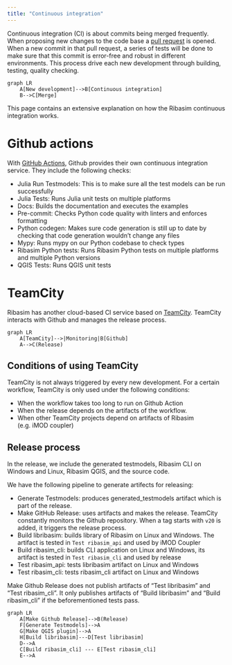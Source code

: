 ```yaml
---
title: "Continuous integration"
---
```


Continuous integration (CI) is about commits being merged frequently.
When proposing new changes to the code base a [pull request](https://docs.github.com/en/pull-requests/collaborating-with-pull-requests/proposing-changes-to-your-work-with-pull-requests/about-pull-requests) is opened.
When a new commit in that pull request, a series of tests will be done to make sure that this commit is error-free and robust in different environments.
This process drive each new development through building, testing, quality checking.

```mermaid
graph LR
    A[New development]-->B[Continuous integration]
    B-->C[Merge]
```


This page contains an extensive explanation on how the Ribasim continuous integration works.

# Github actions

With [GitHub Actions](https://docs.github.com/en/actions), Github provides their own continuous integration service.
They include the following checks:

* Julia Run Testmodels: This is to make sure all the test models can be run successfully
* Julia Tests: Runs Julia unit tests on multiple platforms
* Docs: Builds the documentation and executes the examples
* Pre-commit: Checks Python code quality with linters and enforces formatting
* Python codegen: Makes sure code generation is still up to date by checking that code generation wouldn't change any files
* Mypy: Runs mypy on our Python codebase to check types
* Ribasim Python tests: Runs Ribasim Python tests on multiple platforms and multiple Python versions
* QGIS Tests: Runs QGIS unit tests


# TeamCity
Ribasim has another cloud-based CI service based on [TeamCity](https://www.jetbrains.com/teamcity/).
TeamCity interacts with Github and manages the release process.

```mermaid
graph LR
    A[TeamCity]-->|Monitoring|B[Github]
    A-->C(Release)
```

## Conditions of using TeamCity
TeamCity is not always triggered by every new development.
For a certain workflow, TeamCity is only used under the following conditions:

* When the workflow takes too long to run on Github Action
* When the release depends on the artifacts of the workflow.
* When other TeamCity projects depend on artifacts of Ribasim (e.g. iMOD coupler)

## Release process
In the release, we include the generated testmodels, Ribasim CLI on Windows and Linux, Ribasim QGIS, and the source code.

We have the following pipeline to generate artifects for releasing:

* Generate Testmodels: produces generated_testmodels artifact which is part of the release.
* Make GitHub Release: uses artifacts and makes the release. TeamCity constantly monitors the Github repository. When a tag starts with `v20` is added, it triggers the release process.
* Build libribasim: builds library of Ribasim on Linux and Windows. The artifact is tested in `Test ribasim_api` and used by iMOD Coupler
* Build ribasim_cli: builds CLI application on Linux and Windows, its artifact is tested in `Test ribasim_cli` and used by release
* Test ribasim_api: tests libribasim artifact on Linux and Windows
* Test ribasim_cli: tests ribasim_cli artifact on Linux and Windows

::: {.callout-note}
Make Github Release does not publish artifacts of "Test libribasim" and "Test ribasim_cli". It only publishes artifacts of "Build libribasim" and "Build ribasim_cli" if the beforementioned tests pass.
:::

```mermaid
graph LR
    A[Make Github Release]-->B(Release)
    F[Generate Testmodels]-->A
    G[Make QGIS plugin]-->A
    H[Build libribasim]---D[Test libribasim]
    D-->A
    C[Build ribasim_cli] --- E[Test ribasim_cli]
    E-->A
```
